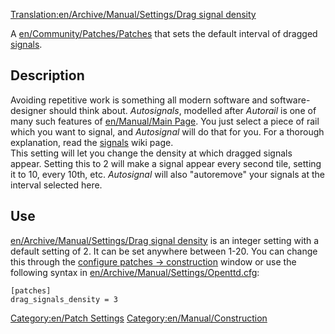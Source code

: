 [[Translation:en/Archive/Manual/Settings/Drag signal density]]
[[Category:en/Patch Settings]]
[[Category:en/Manual/Construction]]

A [[en/Community/Patches/Patches]] that sets the default interval of dragged [[en/Manual/Signals|signals]].

== Description ==
Avoiding repetitive work is something all modern software and software-designer should think about. ''Autosignals'', modelled after ''Autorail'' is one of many such features of [[en/Manual/Main Page]]. You just select a piece of rail which you want to signal, and ''Autosignal'' will do that for you. For a thorough explanation, read the [[en/Manual/Signals#i-don-t-want-to-click-a-zillion-times-to-signal-my-track|signals]] wiki page.<br />
This setting will let you change the density at which dragged signals appear. Setting this to 2 will make a signal appear every second tile, setting it to 10, every 10th, etc. ''Autosignal'' will also "autoremove" your signals at the interval selected here.

== Use ==
[[en/Archive/Manual/Settings/Drag signal density]] is an integer setting with a default setting of 2. It can be set anywhere between 1-20. You can change this through the [[en/Archive/Manual/Settings/Configuring patches/Construction|configure patches -> construction]] window or use the following syntax in [[en/Archive/Manual/Settings/Openttd.cfg]]:
<pre>[patches]
drag_signals_density = 3</pre>